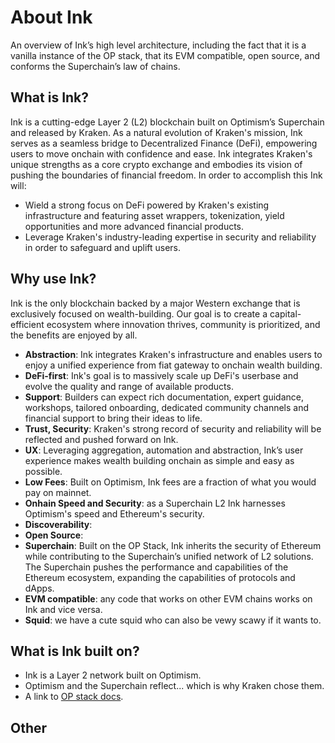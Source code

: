 # About Ink

An overview of Ink’s high level architecture, including the fact that it is a vanilla instance of the OP stack, that its EVM compatible, open source, and conforms the Superchain’s law of chains.

## What is Ink?

Ink is a cutting-edge Layer 2 (L2) blockchain built on Optimism’s Superchain and released by Kraken. As a natural evolution of Kraken's mission, Ink serves as a seamless bridge to Decentralized Finance (DeFi), empowering users to move onchain with confidence and ease. 
Ink integrates Kraken's unique strengths as a core crypto exchange and embodies its vision of pushing the boundaries of financial freedom.
In order to accomplish this Ink will:  
- Wield a strong focus on DeFi powered by Kraken's existing infrastructure and featuring asset wrappers, tokenization, yield opportunities and more advanced financial products.
- Leverage Kraken's industry-leading expertise in security and reliability in order to safeguard and uplift users. 

## Why use Ink? 

Ink is the only blockchain backed by a major Western exchange that is exclusively focused on wealth-building. Our goal is to create a capital-efficient ecosystem where innovation thrives, community is prioritized, and the benefits are enjoyed by all. 

- **Abstraction**: Ink integrates Kraken's infrastructure and enables users to enjoy a unified experience from fiat gateway to onchain wealth building. 
- **DeFi-first**: Ink's goal is to massively scale up DeFi's userbase and evolve the quality and range of available products.
- **Support**: Builders can expect rich documentation, expert guidance, workshops, tailored onboarding, dedicated community channels and financial support to bring their ideas to life.
- **Trust, Security**: Kraken's strong record of security and reliability will be reflected and pushed forward on Ink.  
- **UX**: Leveraging aggregation, automation and abstraction, Ink’s user experience makes wealth building onchain as simple and easy as possible. 
- **Low Fees**: Built on Optimism, Ink fees are a fraction of what you would pay on mainnet.
- **Onhain Speed and Security**: as a Superchain L2 Ink harnesses Optimism's speed and Ethereum's security. 
- **Discoverability**:
- **Open Source**:
- **Superchain**: Built on the OP Stack, Ink inherits the security of Ethereum while contributing to the Superchain’s unified network of L2 solutions. The Superchain pushes the performance and capabilities of the Ethereum ecosystem, expanding the capabilities of protocols and dApps.
- **EVM compatible**: any code that works on other EVM chains works on Ink and vice versa. 
- **Squid**: we have a cute squid who can also be vewy scawy if it wants to. 

## What is Ink built on?

- Ink is a Layer 2 network built on Optimism. 
- Optimism and the Superchain reflect... which is why Kraken chose them. 
- A link to [OP stack docs](https://docs.optimism.io/stack/getting-started).


## Other